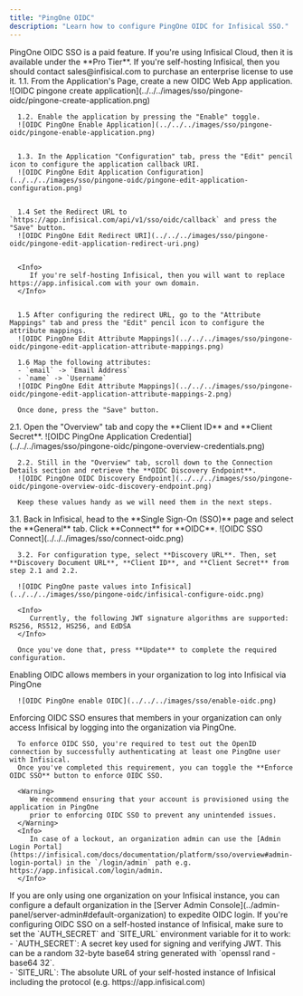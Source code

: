 ```yaml
---
title: "PingOne OIDC"
description: "Learn how to configure PingOne OIDC for Infisical SSO."
---
```


<Info>
  PingOne OIDC SSO is a paid feature. If you're using Infisical Cloud, then it is
  available under the **Pro Tier**. If you're self-hosting Infisical, then you
  should contact sales@infisical.com to purchase an enterprise license to use
  it.
</Info>

<Steps>
   <Step title="Setup application in PingOne">
      1.1. From the Application's Page, create a new OIDC Web App application.
      ![OIDC pingone create application](../../../images/sso/pingone-oidc/pingone-create-application.png)

      1.2. Enable the application by pressing the "Enable" toggle.
      ![OIDC PingOne Enable Application](../../../images/sso/pingone-oidc/pingone-enable-application.png)


      1.3. In the Application "Configuration" tab, press the "Edit" pencil icon to configure the application callback URI.
      ![OIDC PingOne Edit Application Configuration](../../../images/sso/pingone-oidc/pingone-edit-application-configuration.png)


      1.4 Set the Redirect URL to `https://app.infisical.com/api/v1/sso/oidc/callback` and press the "Save" button.
      ![OIDC PingOne Edit Redirect URI](../../../images/sso/pingone-oidc/pingone-edit-application-redirect-uri.png)


      <Info>
         If you're self-hosting Infisical, then you will want to replace https://app.infisical.com with your own domain.
      </Info>


      1.5 After configuring the redirect URL, go to the "Attribute Mappings" tab and press the "Edit" pencil icon to configure the attribute mappings.
      ![OIDC PingOne Edit Attribute Mappings](../../../images/sso/pingone-oidc/pingone-edit-application-attribute-mappings.png)

      1.6 Map the following attributes:
      - `email` -> `Email Address`
      - `name` -> `Username`
      ![OIDC PingOne Edit Attribute Mappings](../../../images/sso/pingone-oidc/pingone-edit-application-attribute-mappings-2.png)

      Once done, press the "Save" button.

   </Step>
   <Step title="Retrieve Identity Provider (IdP) Information from PingOne">
      2.1. Open the "Overview" tab and copy the **Client ID** and **Client Secret**.
      ![OIDC PingOne Application Credential](../../../images/sso/pingone-oidc/pingone-overview-credentials.png)

      2.2. Still in the "Overview" tab, scroll down to the Connection Details section and retrieve the **OIDC Discovery Endpoint**.
      ![OIDC PingOne OIDC Discovery Endpoint](../../../images/sso/pingone-oidc/pingone-overview-oidc-discovery-endpoint.png)

      Keep these values handy as we will need them in the next steps.

   </Step>
   <Step title="Finish configuring OIDC in Infisical">
      3.1. Back in Infisical, head to the **Single Sign-On (SSO)** page and select the **General** tab. Click **Connect** for **OIDC**.
      ![OIDC SSO Connect](../../../images/sso/connect-oidc.png)

      3.2. For configuration type, select **Discovery URL**. Then, set **Discovery Document URL**, **Client ID**, and **Client Secret** from step 2.1 and 2.2.

      ![OIDC PingOne paste values into Infisical](../../../images/sso/pingone-oidc/infisical-configure-oidc.png)

      <Info>
         Currently, the following JWT signature algorithms are supported: RS256, RS512, HS256, and EdDSA
      </Info>

      Once you've done that, press **Update** to complete the required configuration.

   </Step>
   <Step title="Enable OIDC in Infisical">
      Enabling OIDC allows members in your organization to log into Infisical via PingOne

      ![OIDC PingOne enable OIDC](../../../images/sso/enable-oidc.png)

   </Step>
   <Step title="Enforce OIDC SSO in Infisical">
      Enforcing OIDC SSO ensures that members in your organization can only access Infisical
      by logging into the organization via PingOne.

      To enforce OIDC SSO, you're required to test out the OpenID connection by successfully authenticating at least one PingOne user with Infisical.
      Once you've completed this requirement, you can toggle the **Enforce OIDC SSO** button to enforce OIDC SSO.

      <Warning>
         We recommend ensuring that your account is provisioned using the application in PingOne
         prior to enforcing OIDC SSO to prevent any unintended issues.
      </Warning>
      <Info>
         In case of a lockout, an organization admin can use the [Admin Login Portal](https://infisical.com/docs/documentation/platform/sso/overview#admin-login-portal) in the `/login/admin` path e.g. https://app.infisical.com/login/admin.
      </Info>
   </Step>
</Steps>

<Tip>
    If you are only using one organization on your Infisical instance, you can configure a default organization in the [Server Admin Console](../admin-panel/server-admin#default-organization) to expedite OIDC login.
</Tip>

<Note>
  If you're configuring OIDC SSO on a self-hosted instance of Infisical, make
  sure to set the `AUTH_SECRET` and `SITE_URL` environment variable for it to
  work:
    <div class="height:1px;"/>
    - `AUTH_SECRET`: A secret key used for signing and verifying JWT. This
  can be a random 32-byte base64 string generated with `openssl rand -base64
  32`.
    <div class="height:1px;"/>
    - `SITE_URL`: The absolute URL of your self-hosted instance of Infisical including the protocol (e.g. https://app.infisical.com)
</Note>
